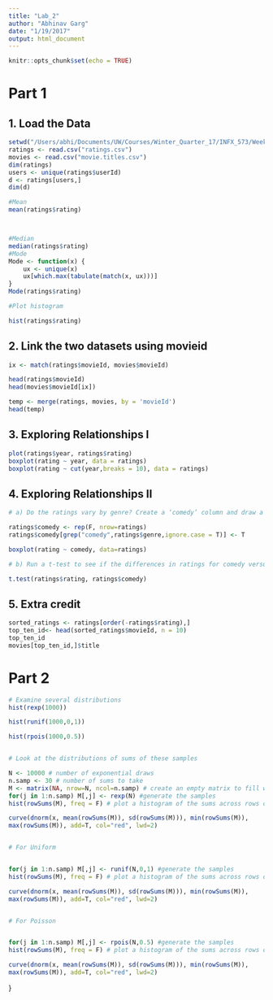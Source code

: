 ```yaml
---
title: "Lab_2"
author: "Abhinav Garg"
date: "1/19/2017"
output: html_document
---
```


```r
knitr::opts_chunk$set(echo = TRUE)
```

# Part 1 

## 1. Load the Data 

```r
setwd("/Users/abhi/Documents/UW/Courses/Winter_Quarter_17/INFX_573/Week_3/Lab_2")
ratings <- read.csv("ratings.csv")
movies <- read.csv("movie.titles.csv")
dim(ratings)
users <- unique(ratings$userId)
d <- ratings[users,]
dim(d)

#Mean
mean(ratings$rating)



#Median 
median(ratings$rating)
#Mode
Mode <- function(x) {
    ux <- unique(x)
    ux[which.max(tabulate(match(x, ux)))]
}
Mode(ratings$rating)

#Plot histogram 

hist(ratings$rating)

```

## 2. Link the two datasets using movieid
```r
ix <- match(ratings$movieId, movies$movieId)

head(ratings$movieId)
head(movies$movieId[ix])

temp <- merge(ratings, movies, by = 'movieId')
head(temp)
```



## 3. Exploring Relationships I
```r
plot(ratings$year, ratings$rating)
boxplot(rating ~ year, data = ratings)
boxplot(rating ~ cut(year,breaks = 10), data = ratings)
```

## 4. Exploring Relationships II
```r
# a) Do the ratings vary by genre? Create a ‘comedy’ column and draw a box plot of ratings for comedy versus others:

ratings$comedy <- rep(F, nrow=ratings)
ratings$comedy[grep("comedy",ratings$genre,ignore.case = T)] <- T

boxplot(rating ~ comedy, data=ratings)

# b) Run a t-test to see if the differences in ratings for comedy versus non-comedy

t.test(ratings$rating, ratings$comedy)
```

## 5. Extra credit 
```r
sorted_ratings <- ratings[order(-ratings$rating),]
top_ten_id<- head(sorted_ratings$movieId, n = 10)
top_ten_id
movies[top_ten_id,]$title

```

# Part 2 

```r
# Examine several distributions
hist(rexp(1000))

hist(runif(1000,0,1))

hist(rpois(1000,0.5))


# Look at the distributions of sums of these samples

N <- 10000 # number of exponential draws
n.samp <- 30 # number of sums to take
M <- matrix(NA, nrow=N, ncol=n.samp) # create an empty matrix to fill with samples
for(j in 1:n.samp) M[,j] <- rexp(N) #generate the samples
hist(rowSums(M), freq = F) # plot a histogram of the sums across rows of our matrix M

curve(dnorm(x, mean(rowSums(M)), sd(rowSums(M))), min(rowSums(M)),
max(rowSums(M)), add=T, col="red", lwd=2)


# For Uniform 


for(j in 1:n.samp) M[,j] <- runif(N,0,1) #generate the samples
hist(rowSums(M), freq = F) # plot a histogram of the sums across rows of our matrix M

curve(dnorm(x, mean(rowSums(M)), sd(rowSums(M))), min(rowSums(M)),
max(rowSums(M)), add=T, col="red", lwd=2)


# For Poisson 


for(j in 1:n.samp) M[,j] <- rpois(N,0.5) #generate the samples
hist(rowSums(M), freq = F) # plot a histogram of the sums across rows of our matrix M

curve(dnorm(x, mean(rowSums(M)), sd(rowSums(M))), min(rowSums(M)),
max(rowSums(M)), add=T, col="red", lwd=2)
```
}